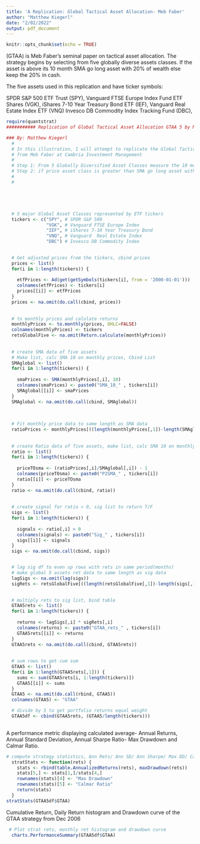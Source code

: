```yaml
---
title: 'A Replication: Global Tactical Asset Allocation- Meb Faber'
author: "Matthew Kiegerl"
date: "2/02/2022"
output: pdf_document
---
```


```r
knitr::opts_chunk$set(echo = TRUE)
```

\href{https://papers.ssrn.com/sol3/papers.cfm?abstract_id=962461} {Global Tactical Asset Allocation} (GTAA) is Meb Faber's seminal paper on tactical asset allocation. The strategy begins by selecting from five globally diverse assets classes. If the asset is above its 10 month SMA go long asset with $20\%$ of wealth else keep the $20\%$ in cash. 
\smallskip

The five assets used in this replication and have ticker symbols:\newline

SPDR S&P 500 ETF Trust (SPY),\newline
Vanguard FTSE Europe Index Fund ETF Shares (VGK), \newline
iShares 7-10 Year Treasury Bond ETF (IEF),\newline
Vanguard  Real Estate Index ETF (VNQ)\newline
Invesco DB Commodity Index Tracking Fund (DBC),\newline


```r

require(quantstrat)
########### Replication of Global Tactical Asset Allocation GTAA 5 by Meb Faber ###################################################

### By: Matthew Kiegerl
  # 
  # In this illustration, I will attempt to replicate the Global Tactical Asset Allocation 
  # from Meb Faber at Cambria Investment Management
  # 
  # Step 1: From 5 Globally Diversified Asset Classes measure the 10 month SMA
  # Step 2: if price asset class is greater than SMA go long asset with 20% 
  # 
  #





  # 5 major Global Asset Classes represented by ETF tickers 
  tickers <- c("SPY", # SPDR S&P 500 
               "VGK", # Vanguard FTSE Europe Index
               "IEF", # iShares 7-10 Year Treasury Bond
               "VNQ", # Vanguard  Real Estate Index 
               "DBC") # Invesco DB Commodity Index

  
  # Get adjusted prices from the tickers, cbind prices
  prices <- list()
  for(i in 1:length(tickers)) {
    
    etfPrices <- Ad(get(getSymbols(tickers[i], from = '2000-01-01')))
    colnames(etfPrices) <- tickers[i]
    prices[[i]] <- etfPrices
  }
  prices <- na.omit(do.call(cbind, prices))
  
  
  # to monthly prices and calulate returns
  monthlyPrices <- to.monthly(prices, OHLC=FALSE)
  colnames(monthlyPrices) <- tickers
  retsGlobalFive <- na.omit(Return.calculate(monthlyPrices))
  
  
  # create SMA data of five assets
  # Make list, calc SMA 10 on monthly prices, Cbind List
  SMAglobal <- list()
  for(i in 1:length(tickers)) {
    
    smaPrices <- SMA(monthlyPrices[,i], 10)
    colnames(smaPrices) <- paste0("SMA_10_" , tickers[i])
    SMAglobal[[i]] <- smaPrices
  }
  SMAglobal <- na.omit(do.call(cbind, SMAglobal))
  
  
  
  # Fit monthly price data to same length as SMA data
  ratioPrices <- monthlyPrices[((length(monthlyPrices[,1])-length(SMAglobal[,1]))+1):length(monthlyPrices[,1]), ]
  
  
  # create Ratio data of five assets, make list, calc SMA 10 on monthly prices, Cbind list
  ratio <- list()
  for(i in 1:length(tickers)) {
    
    priceTOsma <- (ratioPrices[,i]/SMAglobal[,i]) - 1
    colnames(priceTOsma) <- paste0("P2SMA_" , tickers[i])
    ratio[[i]] <- priceTOsma
  }
  ratio <- na.omit(do.call(cbind, ratio))
  
  
  # create signal for ratio > 0, sig list to return T/F  
  sigs <- list()
  for(i in 1:length(tickers)) {
    
    signals <- ratio[,i] > 0
    colnames(signals) <- paste0("Sig_" , tickers[i])
    sigs[[i]] <- signals
  }
  sigs <- na.omit(do.call(cbind, sigs))


  # lag sig df to even up rows with rets in same period(months)
  # make global 5 assets ret data to same length as sig data
  lagSigs <- na.omit(lag(sigs))
  sigRets <- retsGlobalFive[((length(retsGlobalFive[,1])-length(sigs[,1]))+2) : length(retsGlobalFive[,1]), ]

  
  # multiply rets to sig list, bind table 
  GTAA5rets <- list()
  for(i in 1:length(tickers)) {
    
    returns <- lagSigs[,i] * sigRets[,i]
    colnames(returns) <- paste0("GTAA_rets_" , tickers[i])
    GTAA5rets[[i]] <- returns
  }
  GTAA5rets <- na.omit(do.call(cbind, GTAA5rets))
  
  
  # sum rows to get cum sum
  GTAA5 <- list()
  for(i in 1:length(GTAA5rets[,1])) {
    sums <- sum(GTAA5rets[i, 1:length(tickers)])
    GTAA5[[i]] <- sums
  }
  GTAA5 <- na.omit(do.call(rbind, GTAA5))
  colnames(GTAA5) <- "GTAA"

  # divide by 5 to get portfolio returns equal weight
  GTAA5df <- cbind(GTAA5rets, (GTAA5/length(tickers)))
  
```
A performance metric displaying calculated average- Annual Returns, Annual Standard Deviation, Annual Sharpe Ratio- Max Drawdown and Calmar Ratio. 
\smallskip
```r

# compute strategy statistics, Ann Rets/ Ann SD/ Ann Sharpe/ Max DD/ Calmar Ratio
  stratStats <- function(rets) {
    stats <- rbind(table.AnnualizedReturns(rets), maxDrawdown(rets))
    stats[5,] <- stats[1,]/stats[4,]
    rownames(stats)[4] <- "Max Drawdown"
    rownames(stats)[5] <- "Calmar Ratio"
    return(stats)
  }
stratStats(GTAA5df$GTAA)
```
\newpage
Cumulative Return, Daily  Return histogram and Drawdown curve of the GTAA strategy from Dec 2006 

\smallskip
```r

 # Plot strat rets, monthly ret histogram and drawdown curve
  charts.PerformanceSummary(GTAA5df$GTAA)
```














